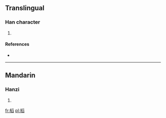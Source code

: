 ==Translingual==

===Han character===
{{Han char|rn=75|rad=木|as=10|sn=14|four=4297<sub>7</sub>|canj=木月竹X (DBHX)}}

# {{defn|Han|sort=木10}}

====References====
* {{Han ref|kx=0545.220|dkj=15305|dj=0933.110|hdz=21266.040|uh=69C4|ud=27076|bh=E24F|bd=57935}}

----

==Mandarin==

===Hanzi===
{{cmn-hanzi|pin=[[tāo]] ([[tao1]])|wg=t'ao<sup>1</sup>}}

# {{defn|lang=cmn|sort=木10}}

[[fr:槄]]
[[pl:槄]]